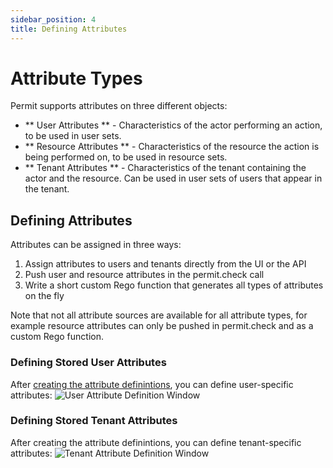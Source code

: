 ```yaml
---
sidebar_position: 4
title: Defining Attributes
---
```


# Attribute Types

Permit supports attributes on three different objects:
- ** User Attributes ** - Characteristics of the actor performing an action, to be used in user sets.
- ** Resource Attributes ** - Characteristics of the resource the action is being performed on, to be used in resource sets.
- ** Tenant Attributes ** - Characteristics of the tenant containing the actor and the resource. Can be used in user sets of users that appear in the tenant.

## Defining Attributes
Attributes can be assigned in three ways:
1. Assign attributes to users and tenants directly from the UI or the API
2. Push user and resource attributes in the permit.check call
3. Write a short custom Rego function that generates all types of attributes on the fly

Note that not all attribute sources are available for all attribute types, for example resource attributes can only be pushed in permit.check and as a custom Rego function.

### Defining Stored User Attributes
After [creating the attribute definintions](/features/policy-editor/abac/building-abac-policy#create-user-attributes), you can define user-specific attributes:
![User Attribute Definition Window](/img/abac/user-attributes-json.png)

### Defining Stored Tenant Attributes
After creating the attribute definintions, you can define tenant-specific attributes:
![Tenant Attribute Definition Window](/img/abac/tenant-attributes-json.png)
